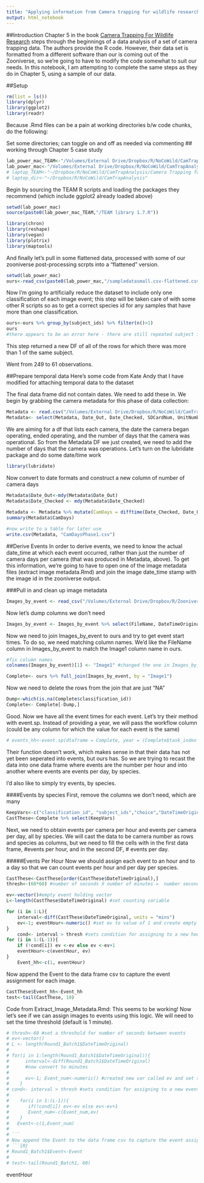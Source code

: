 ```yaml
---
title: "Applying information from Camera trapping for wildlife research, Chapter 5, to our zooniverse data"
output: html_notebook
---
```


##Introduction
Chapter 5 in the book [Camera Trapping For Wildlife Research](https://pelagicpublishing.com/products/camera-trapping-for-wildlife-research) steps through the beginnings of a data analysis of a set of camera trapping data.  The authors provide the R code.  However, their data set is formatted from a different software than our is coming out of the Zooniverse, so we're going to have to modify the code somewhat to suit our needs.  In this notebook, I am attempting to complete the same steps as they do in Chapter 5, using a sample of our data.

##Setup
```r
rm(list = ls())
library(dplyr)
library(ggplot2)
library(readr)
```
Because .Rmd files can be a pain at working directories b/w code chunks, do the following:

Set some directories; can toggle on and off as needed via commenting ## working through Chapter 5 case study
```r
lab_power_mac_TEAM<-"/Volumes/External Drive/Dropbox/R/NoCoWild/CamTrapAnalysis/Camera Trapping for Wildlife Research/Chapter 5"
lab_power_mac<-"/Volumes/External Drive/Dropbox/R/NoCoWild/CamTrapAnalysis"
# laptop_TEAM<-"~/Dropbox/R/NoCoWild/CamTrapAnalysis/Camera Trapping for Wildlife Research/Chapter 5"
# laptop_dir<-"~/Dropbox/R/NoCoWild/CamTrapAnalysis"
```

Begin by sourcing the TEAM R scripts and loading the packages they recommend (which include ggplot2 already loaded above)
```r
setwd(lab_power_mac)
source(paste0(lab_power_mac_TEAM,"/TEAM library 1.7.R"))

library(chron)
library(reshape)
library(vegan)
library(plotrix)
library(maptools)
```

And finally let's pull in some flattened data, processed with some of our zooniverse post-processing scrpts into a "flattened" version.

```r
setwd(lab_power_mac)
ours<-read_csv(paste0(lab_power_mac,"/sampledatasmall.csv-flattened.csv"))
```
Now I'm going to artificially reduce the dataset to include only one classification of each image event; this step will be taken care of with some other R scripts so as to get a correct species id for any samples that have more than one classification.
```r
ours<-ours %>% group_by(subject_ids) %>% filter(n()>1)
ours
#there appears to be an error here - there are still repeated subject ids
```
This step returned a new DF of all of the rows for which there was more than 1 of the same subject.

Went from 249 to 61 observations.

##Prepare temporal data
Here's some code from Kate Andy that I have modified for attaching temporal data to the dataset

The final data frame did not contain dates. We need to add these in. We begin by grabbing the camera metadata for this phase of data collection:
```r
Metadata <- read.csv("/Volumes/External Drive/Dropbox/R/NoCoWild/CamTrapAnalysis/GameCameraField SheetsPhase12019.csv")
Metadata<- select(Metadata, Date_Out, Date_Checked, SDCardNum, UnitNumber) 
```
We are aiming for a df that lists each camera, the date the camera began operating, ended operating, and the number of days that the camera was operational.  So from the Metadata DF we just created, we need to add the number of days that the camera was operations.  Let's turn on the lubridate package and do some date/time work

```r
library(lubridate)
```
Now convert to date formats and construct a new column of number of camera days

```r
Metadata$Date_Out<-mdy(Metadata$Date_Out)
Metadata$Date_Checked <- mdy(Metadata$Date_Checked)
	
Metadata <- Metadata %>% mutate(CamDays = difftime(Date_Checked, Date_Out))
summary(Metadata$CamDays)

#now write to a table for later use
write.csv(Metadata, "CamDaysPhase1.csv")
```
##Derive Events
In order to derive events, we need to know the actual date_time at which each event occurred, rather than just the number of camera days per camera (that was produced in Metadata, above).  To get this information, we're going to have to open one of the image metadata files (extract image metadata.Rmd) and join the image date_time stamp with the image id in the zooniverse output.

###Pull in and clean up image metadata
```r
Images_by_event <- read_csv("/Volumes/External Drive/Dropbox/R/Zooniverse_work/Round1/Images_by_event.csv")
```
Now let's dump columns we don't need

```r
Images_by_event <- Images_by_event %>% select(FileName, DateTimeOriginal, Event)
```
Now we need to join Images_by_event to ours and try to get event start times.  To do so, we need matching column names.  We'd like the FileName column in Images_by_event to match the Image1 column name in ours.

```r
#fix column names
colnames(Images_by_event)[1] <- "Image1" #changed the one in Images_by_event because I didn't have to count as high with the index number

Complete<- ours %>% full_join(Images_by_event, by = "Image1")
```
Now we need to delete the rows from the join that are just "NA"
```r
Dump<-which(is.na(Complete$classification_id))
Complete<- Complete[-Dump,]
```
Good.  Now we have all the event times for each event.  Let's try their method with event.sp.  Instead of providing a year, we will pass the workflow column (could be any column for which the value for each event is the same)
```r
# events_hh<-event.sp(dtaframe = Complete, year = (Complete$task_index ==1), thresh = 60)
```
Their function doesn't work, which makes sense in that their data has not yet been seperated into events, but ours has.  So we are trying to recast the data into one data frame where events are the number per hour and into another where events are events per day, by species.

I'd also like to simply try events, by species.

####Events by species
First, remove the columns we don't need, which are many
```r
KeepVars<-c("classification_id", "subject_ids","choice","DateTimeOriginal", "Camera", "Event")
CastThese<-Complete %>% select(KeepVars)
```
Next, we need to obtain events per camera per hour and events per camera per day, all by species.  We will cast the data to be camera number as rows and species as columns, but we need to fill the cells with in the first data frame, #events per hour, and in the second DF, # events per day.

#####Events Per Hour
Now we should assign each event to an hour and to a day so that we can count events per hour and per day per species.

```r
CastThese<-CastThese[order(CastThese$DateTimeOriginal),]
thresh<-(60*60) #number of seconds X number of minutes =  number seconds in an hour

ev<-vector()#empty event holding vector
L<-length(CastThese$DateTimeOriginal) #set counting variable

for (i in 1:L){
	interval<-diff(CastThese$DateTimeOriginal, units = "mins")
	ev<-1; eventHour<-numeric() #set ev to value of 1 and create empty variable to store which hour the event occurs in
}
	cond<- interval > thresh #sets condition for assigning to a new hour
for (i in 1:(L-1)){
	if (!cond[i]) ev <-ev else ev <-ev+1
	eventHour<-c(eventHour, ev)
}
	Event_hh<-c(1, eventHour)

```
Now append the Event to the data frame csv to capture the event assignment for each image.
```r
CastThese$Event_hh<-Event_hh
test<-tail(CastThese, 10)
```




Code from Extract_Image_Metadata.Rmd:
This seems to be working!  Now let's see if we can assign images to events using this logic.  We will need to set the time threshold (default is 1 minute).

```r
# thresh<-60 #set a threshold for number of seconds between events
# ev<-vector()
# L <- length(Round1_Batch1$DateTimeOriginal)
# 
# for(i in 1:length(Round1_Batch1$DateTimeOriginal)){
#      interval<-diff(Round1_Batch1$DateTimeOriginal)
#      #now convert to minutes
#      
#      ev<-1; Event_num<-numeric() #created new var called ev and set to 1, created empty numeric vector called Event_num. Event_num will store the assigned event for each image
#    }
# cond<- interval > thresh #sets condition for assigning to a new event where minutes corresponds to thresh
#    
#    for(i in 1:(L-1)){
#       if(!cond[i]) ev<-ev else ev<-ev+1
#       Event_num<-c(Event_num,ev)
#    }
#   Event<-c(1,Event_num)
# 
# ```
# Now append the Event to the data frame csv to capture the event assignment for each image.
# ```{R}
# Round1_Batch1$Event<-Event
# 
# test<-tail(Round1_Batch1, 60)
```

eventHour
